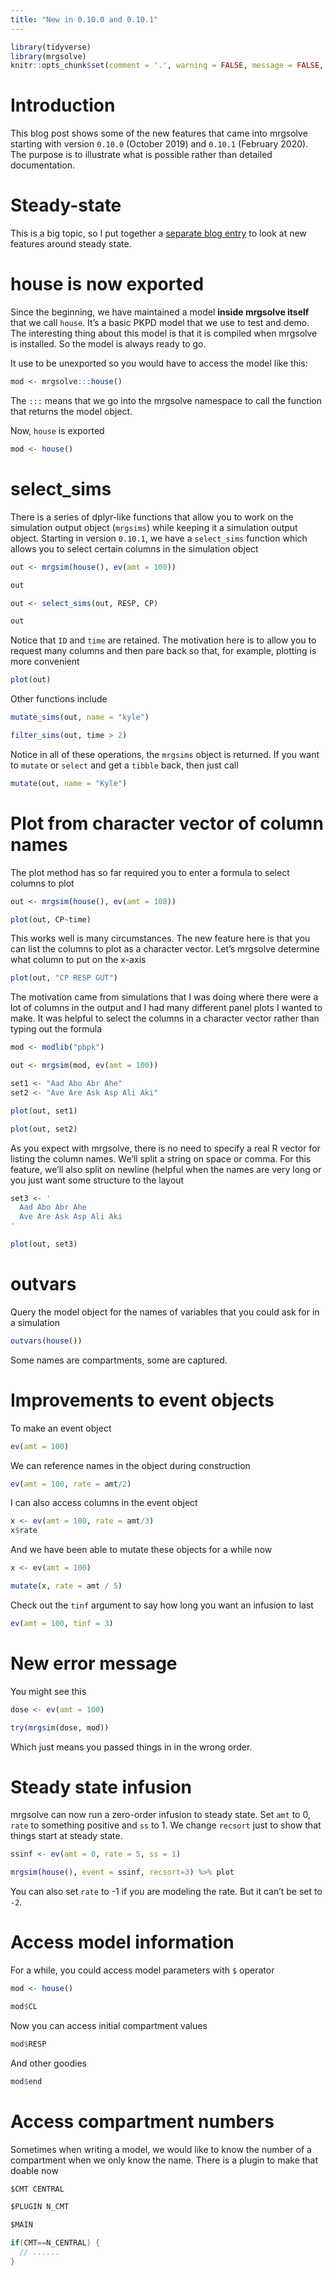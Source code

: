 ```yaml
---
title: "New in 0.10.0 and 0.10.1"
---
```



```r
library(tidyverse)
library(mrgsolve)
knitr::opts_chunk$set(comment = '.', warning = FALSE, message = FALSE, cache=TRUE, autodep=TRUE)
```


# Introduction

This blog post shows some of the new features that came into mrgsolve starting
with version `0.10.0` (October 2019) and `0.10.1` (February 2020).  The purpose 
is to illustrate what is possible rather than detailed documentation.  

# Steady-state

This is a big topic, so I put together a [separate blog entry](steady-state.html) 
to look at new features around steady state. 

# house is now exported

Since the beginning, we have maintained a model **inside mrgsolve itself** that
we call `house`.  It's a basic PKPD model that we use to test and demo. The 
interesting thing about this model is that it is compiled when mrgsolve is
installed.  So the model is always ready to go. 

It use to be unexported so you would have to access the model like this:

```r
mod <- mrgsolve:::house()
```

The `:::` means that we go into the mrgsolve namespace to call the function 
that returns the model object. 

Now, `house` is exported

```r
mod <- house()
```


# select_sims

There is a series of dplyr-like functions that allow you to work on the 
simulation output object (`mrgsims`) while keeping it a simulation output 
object.  Starting in version `0.10.1`, we have a `select_sims` function which 
allows you to select certain columns in the simulation object

```r
out <- mrgsim(house(), ev(amt = 100))

out 

out <- select_sims(out, RESP, CP)

out
```

Notice that `ID` and `time` are retained.  The motivation here is to allow you
to request many columns and then pare back so that, for example, plotting is 
more convenient

```r
plot(out)
```

Other functions include

```r
mutate_sims(out, name = "kyle")
```

```r
filter_sims(out, time > 2)
```

Notice in all of these operations, the `mrgsims` object is returned.  If you 
want to `mutate` or `select` and get a `tibble` back, then just call

```r
mutate(out, name = "Kyle")
```

# Plot from character vector of column names


The plot method has so far required you to enter a formula to select columns to
plot
```r
out <- mrgsim(house(), ev(amt = 100))

plot(out, CP~time)
```


This works well is many circumstances.  The new feature here is that you can
list the columns to plot as a character vector.  Let's mrgsolve determine what
column to put on the x-axis

```r
plot(out, "CP RESP GUT")
```

The motivation came from simulations that I was doing where there were a lot 
of columns in the output and I had many different panel plots I wanted to make. 
It was helpful to select the columns in a character vector rather than typing 
out the formula

```r
mod <- modlib("pbpk")

out <- mrgsim(mod, ev(amt = 100))
```

```r
set1 <- "Aad Abo Abr Ahe"
set2 <- "Ave Are Ask Asp Ali Aki"

plot(out, set1)

plot(out, set2)
```

As you expect with mrgsolve, there is no need to specify a real R vector for 
listing the column names.  We'll split a string on space or comma.  For this 
feature, we'll also split on newline (helpful when the names are very long or 
you just want some structure to the layout

```r
set3 <- '
  Aad Abo Abr Ahe
  Ave Are Ask Asp Ali Aki
'

plot(out, set3)
```


# outvars

Query the model object for the names of variables that you could ask for in a 
simulation

```r
outvars(house())
```

Some names are compartments, some are captured.


# Improvements to event objects

To make an event object
```r
ev(amt = 100)
```

We can reference names in the object during construction

```r
ev(amt = 100, rate = amt/2)
```


I can also access columns in the event object
```r
x <- ev(amt = 100, rate = amt/3)
x$rate
```

And we have been able to mutate these objects for a while now

```r
x <- ev(amt = 100) 

mutate(x, rate = amt / 5)
```


Check out the `tinf` argument to say how long you want an infusion to last

```r
ev(amt = 100, tinf = 3)
```



# New error message

You might see this

```r
dose <- ev(amt = 100)

try(mrgsim(dose, mod))
```

Which just means you passed things in in the wrong order. 


# Steady state infusion

mrgsolve can now run a zero-order infusion to steady state.  Set `amt` to 0, 
`rate` to something positive and `ss` to 1.  We change `recsort` just to show 
that things start at steady state.

```r
ssinf <- ev(amt = 0, rate = 5, ss = 1)

mrgsim(house(), event = ssinf, recsort=3) %>% plot
```

You can also set `rate` to -1 if you are modeling the rate.  But it can't be 
set to `-2`. 

# Access model information

For a while, you could access model parameters with `$` operator

```r
mod <- house()

mod$CL
```

Now you can access initial compartment values

```r
mod$RESP
```


And other goodies

```r
mod$end
```

# Access compartment numbers

Sometimes when writing a model, we would like to know the number of a 
compartment when we only know the name.  There is a plugin to make that doable
now


```c
$CMT CENTRAL

$PLUGIN N_CMT

$MAIN

if(CMT==N_CENTRAL) {
  // ......
}
```

